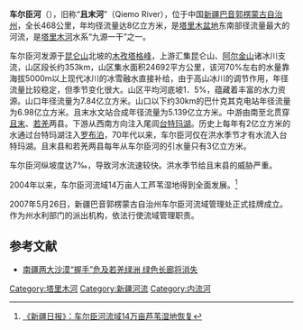 {{Infobox river
| name=车尔臣河 
| image=中国新疆且末县China Xinjiang 且末County 大脚印探险救援！电话（86）136099058 - panoramio.jpg
| image_size=300px
| image_caption= 
|source1_location=[[木孜塔格峰|木孜塔格峰]]
|mouth_location=[[台特玛湖|台特玛湖]]
|basin_countries={{CHN}}
| basin_size=24692 km<sup>2</sup>
| length= 813 km
}}

'''车尔臣河'''（{{lang-ug|'''چەرچەن دەرياسى'''}}），旧称“'''且末河'''”（Qiemo River），位于中国[[新疆|新疆]][[巴音郭楞蒙古自治州|巴音郭楞蒙古自治州]]，全长468公里，年均径流量达8亿立方米，是[[塔里木盆地|塔里木盆地]]东南部径流量最大的河流，是[[塔里木河|塔里木河]]水系“九源一干”之一。

车尔臣河发源于[[昆仑山|昆仑山]]北坡的[[木孜塔格峰|木孜塔格峰]]，上游汇集昆仑山、[[阿尔金山|阿尔金山]]诸冰川支流，山区段长约353km，山区集水面积24692平方公里，该河70%左右的水量靠海拔5000m以上现代冰川的冰雪融水直接补给，由于高山冰川的调节作用，年径流量比较稳定，但季节变化很大。山区平均河底坡1．5%，蕴藏着丰富的水力资源。山口年径流量为7.84亿立方米。山口以下约30km的巴什克其克电站年径流量为6.98亿立方米。且末水文站合成年径流量为5.139亿立方米。中游由南至北贯穿[[且末|且末]]、[[若羌|若羌]]两县。下游从西南方向注入尾闾[[台特玛湖|台特玛湖]]。历史上每年有2亿立方米的水通过台特玛湖注入[[罗布泊|罗布泊]]，70年代以来，车尔臣河仅在洪水季节才有水流入台特玛湖。且末县和若羌两县每年从车尔臣河的引水量只有3亿立方米。

车尔臣河纵坡度达7‰，导致河水流速较快。洪水季节给且末县的威胁严重。
   
2004年以来，车尔臣河流域14万亩人工芦苇湿地得到全面发展。<ref>[http://news.qq.com/a/20080225/000949.htm 《新疆日报》：车尔臣河流域14万亩芦苇湿地恢复]</ref>

2007年5月26日，新疆巴音郭楞蒙古自治州车尔臣河流域管理处正式挂牌成立。作为州水利部门的派出机构，依法行使流域管理职责。

==参考文献==
*[http://www.people.com.cn/GB/huanbao/35525/2956061.html 南疆两大沙漠“握手”危及若羌绿洲 绿色长廊将消失]
<references/>

{{塔里木河水系}}
{{DEFAULTSORT:Qar}}
[[Category:塔里木河|Category:塔里木河]]
[[Category:新疆河流|Category:新疆河流]]   
[[Category:内流河|Category:内流河]]

{{PRChina-geo-stub}}